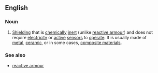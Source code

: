 ==English==

===Noun===
{{en-noun|head=[[passive]] [[armour]]}}

# {{context|British|Canada|lang=en}} [[shielding|Shielding]] that is [[chemically]] [[inert]] (unlike [[reactive armour]]) and does not require [[electricity]] or [[active]] [[sensors]] to [[operate]]. It is usually made of [[metal]], [[ceramic]], or in some cases, [[composite material]]s. 

===See also===
*[[reactive armour]]